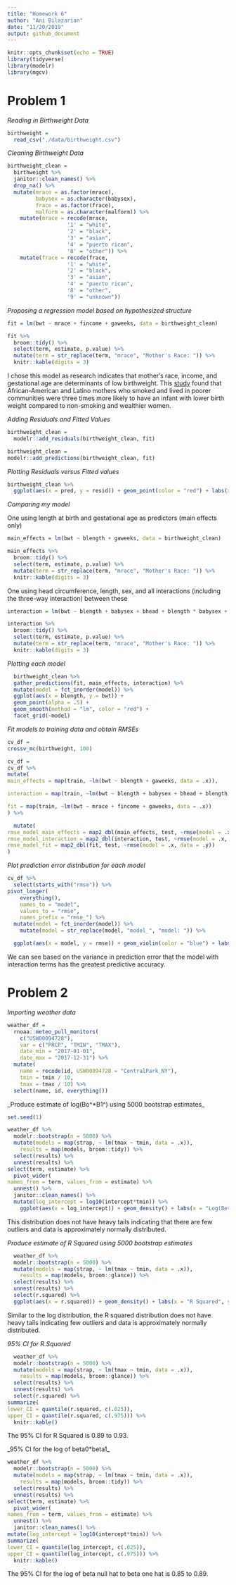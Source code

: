 ```yaml
---
title: "Homework 6"
author: "Ani Bilazarian"
date: "11/20/2019"
output: github_document
---
```


```r
knitr::opts_chunk$set(echo = TRUE)
library(tidyverse)
library(modelr)
library(mgcv)
```

# Problem 1


_Reading in Birthweight Data_ 

```r
birthweight = 
  read_csv("./data/birthweight.csv")
```


_Cleaning Birthweight Data_ 

```r
birthweight_clean = 
  birthweight %>% 
  janitor::clean_names() %>% 
  drop_na() %>% 
  mutate(mrace = as.factor(mrace),
         babysex = as.character(babysex),
         frace = as.factor(frace),
         malform = as.character(malform)) %>% 
    mutate(mrace = recode(mrace,
                   '1' = "white", 
                   '2' = "black", 
                   '3' = "asian", 
                   '4' = "puerto rican",
                   '8' = "other")) %>% 
    mutate(frace = recode(frace,
                   '1' = "white", 
                   '2' = "black", 
                   '3' = "asian", 
                   '4' = "puerto rican",
                   '8' = "other",
                   '9' = "unknown")) 
```


_Proposing a regression model based on hypothesized structure_

```r
fit = lm(bwt ~ mrace + fincome + gaweeks, data = birthweight_clean)

fit %>% 
  broom::tidy() %>% 
  select(term, estimate, p.value) %>% 
  mutate(term = str_replace(term, "mrace", "Mother's Race: ")) %>% 
  knitr::kable(digits = 3)
```

I chose this model as research indicates that mother's race, income, and gestational age are determinants of low birthweight. This [study](https://www.ncbi.nlm.nih.gov/pmc/articles/PMC5014333/) found that African-American and Latino mothers who smoked and lived in poorer communities were three times more likely to have an infant with lower birth weight compared to non-smoking and wealthier women. 

_Adding Residuals and Fitted Values_ 

```r
birthweight_clean =
  modelr::add_residuals(birthweight_clean, fit) 

birthweight_clean =
modelr::add_predictions(birthweight_clean, fit)
```

_Plotting Residuals versus Fitted values_
```r
birthweight_clean %>% 
  ggplot(aes(x = pred, y = resid)) + geom_point(color = "red") + labs(x = "Fitted Values", y = "Residuals", title = "Plot of Residuals vs. Fitted Values")
```


_Comparing my model_ 

One using length at birth and gestational age as predictors (main effects only)

```r
main_effects = lm(bwt ~ blength + gaweeks, data = birthweight_clean)

main_effects %>% 
  broom::tidy() %>% 
  select(term, estimate, p.value) %>% 
  mutate(term = str_replace(term, "mrace", "Mother's Race: ")) %>% 
  knitr::kable(digits = 3)
```


One using head circumference, length, sex, and all interactions (including the three-way interaction) between these

```r
interaction = lm(bwt ~ blength + babysex + bhead + blength * babysex + blength * bhead + bhead * babysex + blength * bhead * babysex, data = birthweight_clean)

interaction %>% 
  broom::tidy() %>% 
  select(term, estimate, p.value) %>% 
  mutate(term = str_replace(term, "mrace", "Mother's Race: ")) %>% 
  knitr::kable(digits = 3)
```


_Plotting each model_

```r
  birthweight_clean %>% 
  gather_predictions(fit, main_effects, interaction) %>%
  mutate(model = fct_inorder(model)) %>% 
  ggplot(aes(x = blength, y = bwt)) + 
  geom_point(alpha = .5) +
  geom_smooth(method = "lm", color = "red") +
  facet_grid(~model)
```

_Fit models to training data and obtain RMSEs_

```r
cv_df = 
crossv_mc(birthweight, 100) 

cv_df = 
cv_df %>% 
mutate(
main_effects = map(train, ~lm(bwt ~ blength + gaweeks, data = .x)),

interaction = map(train, ~lm(bwt ~ blength + babysex + bhead + blength * babysex + blength * bhead + bhead * babysex + blength * bhead * babysex, data = .x)),

fit = map(train, ~lm(bwt ~ mrace + fincome + gaweeks, data = .x))
) %>% 

  mutate(
rmse_model_main_effects = map2_dbl(main_effects, test, ~rmse(model = .x, data = .y)),
rmse_model_interaction = map2_dbl(interaction, test, ~rmse(model = .x, data = .y)),
rmse_model_fit = map2_dbl(fit, test, ~rmse(model = .x, data = .y))
)
```

_Plot prediction error distribution for each model_
```r
cv_df %>% 
  select(starts_with("rmse")) %>% 
pivot_longer(
    everything(),
    names_to = "model", 
    values_to = "rmse",
    names_prefix = "rmse_") %>% 
  mutate(model = fct_inorder(model)) %>% 
    mutate(model = str_replace(model, "model_", "model: ")) %>% 

  ggplot(aes(x = model, y = rmse)) + geom_violin(color = "blue") + labs(x = "Models", y = "RMSE")

```
We can see based on the variance in prediction error that the model with interaction terms has the greatest predictive accuracy. 


# Problem 2 

_Importing weather data_ 

```r
weather_df = 
  rnoaa::meteo_pull_monitors(
    c("USW00094728"),
    var = c("PRCP", "TMIN", "TMAX"), 
    date_min = "2017-01-01",
    date_max = "2017-12-31") %>%
  mutate(
    name = recode(id, USW00094728 = "CentralPark_NY"),
    tmin = tmin / 10,
    tmax = tmax / 10) %>%
  select(name, id, everything())
```

_Produce estimate of log(Bo^*B1^) using 5000 bootstrap estimates_

```r
set.seed(1)

weather_df %>% 
  modelr::bootstrap(n = 5000) %>% 
  mutate(models = map(strap, ~ lm(tmax ~ tmin, data = .x)),
    results = map(models, broom::tidy)) %>% 
  select(results) %>% 
  unnest(results) %>% 
select(term, estimate) %>% 
  pivot_wider(
names_from = term, values_from = estimate) %>% 
  unnest() %>% 
  janitor::clean_names() %>% 
  mutate(log_intercept = log10(intercept*tmin)) %>% 
    ggplot(aes(x = log_intercept)) + geom_density() + labs(x = "Log(Beta0 * Beta1)", y = "Density")
```

This distribution does not have heavy tails indicating that there are few outliers and data is approximately normally distributed. 

_Produce estimate of R Squared using 5000 bootstrap estimates_

```r
  weather_df %>% 
  modelr::bootstrap(n = 5000) %>% 
  mutate(models = map(strap, ~ lm(tmax ~ tmin, data = .x)),
    results = map(models, broom::glance)) %>% 
  select(results) %>% 
  unnest(results) %>% 
  select(r.squared) %>% 
  ggplot(aes(x = r.squared)) + geom_density() + labs(x = "R Squared", y = "Density", title = "Distribution of R Squared")
```

Similar to the log distribution, the R squared distribution does not have heavy tails indicating few outliers and data is approximately normally distributed. 



_95% CI for R.Squared_

```r
  weather_df %>% 
  modelr::bootstrap(n = 5000) %>% 
  mutate(models = map(strap, ~ lm(tmax ~ tmin, data = .x)),
    results = map(models, broom::glance)) %>% 
  select(results) %>% 
  unnest(results) %>% 
  select(r.squared) %>% 
summarize(
lower_CI = quantile(r.squared, c(.025)),
upper_CI = quantile(r.squared, c(.975))) %>% 
  knitr::kable()
```

The 95% CI for R Squared is 0.89 to 0.93. 


_95% CI for the log of beta0*beta1_

```r
weather_df %>% 
  modelr::bootstrap(n = 5000) %>% 
  mutate(models = map(strap, ~ lm(tmax ~ tmin, data = .x)),
    results = map(models, broom::tidy)) %>% 
  select(results) %>% 
  unnest(results) %>% 
select(term, estimate) %>% 
  pivot_wider(
names_from = term, values_from = estimate) %>% 
  unnest() %>% 
  janitor::clean_names() %>% 
mutate(log_intercept = log10(intercept*tmin)) %>% 
summarize(
lower_CI = quantile(log_intercept, c(.025)),
upper_CI = quantile(log_intercept, c(.975))) %>% 
  knitr::kable()

```

The 95% CI for the log of beta null hat to beta one hat is 0.85 to 0.89. 






